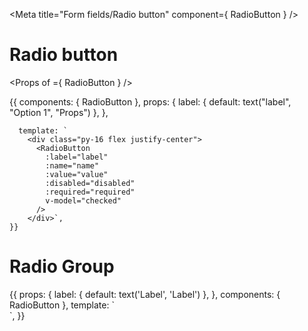
<Meta title="Form fields/Radio button" component={ RadioButton } />


# Radio button

<Props of ={ RadioButton } />

<Preview>
  <Story name="default">
    {{
    components: {
        RadioButton
      },
      props: {
        label: {
          default: text("label", "Option 1", "Props")
        },
      },
      
      template: `
        <div class="py-16 flex justify-center">
          <RadioButton
            :label="label"
            :name="name"
            :value="value"
            :disabled="disabled"
            :required="required"
            v-model="checked"
          />
        </div>`,
    }}
  </Story>
</Preview>

# Radio Group

<Preview>
  <Story name="radio-group">
    {{
      props: {
        label: {
          default: text('Label', 'Label')
        },
      },
      components: {
        RadioButton
      },
      template: `
        <div class="py-16 flex justify-center">
          <RadioButton
            label="Label"
            v-model="selected"
          />
         <RadioButton
            label="Label"
            v-model="selected"
          />
        </div>`,
    }}
  </Story>
</Preview>

